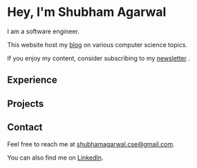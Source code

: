 <h1 class="text-3xl flex" id="name-intro">
  Hey, I'm <ruby class="ml-0.5">Shubham Agarwal</ruby>
</h1>
<Spacer />

I am a software engineer.

This website host my [blog](/posts) on various computer science topics.

If you enjoy my content, consider subscribing to my [newsletter](https://shubham16.substack.com) .

<Spacer />

## Experience

<Experience />

<Spacer />

## Projects

<Projects />

<Spacer />

## Contact

Feel free to reach me at [shubhamagarwal.cse@gmail.com](mailto:shubhamagarwal.cse@gmail.com).

You can also find me on [LinkedIn](https://www.linkedin.com/in/shubham-agarwal16/).
